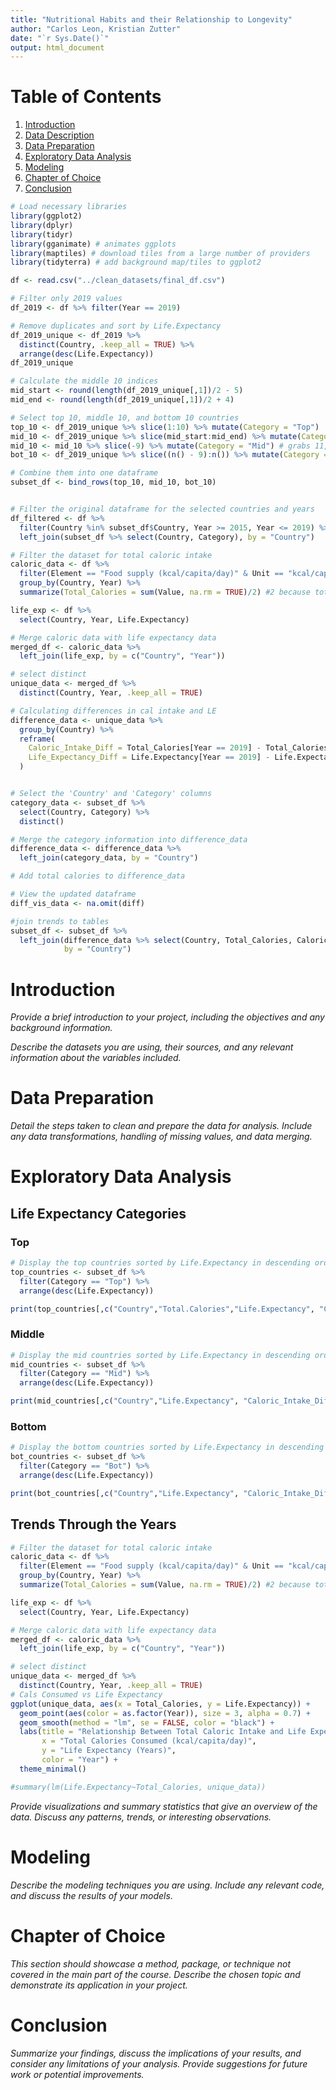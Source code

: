 ```yaml
---
title: "Nutritional Habits and their Relationship to Longevity"
author: "Carlos Leon, Kristian Zutter"
date: "`r Sys.Date()`"
output: html_document
---
```


# Table of Contents
1. [Introduction](#introduction)
2. [Data Description](#data-description)
3. [Data Preparation](#data-preparation)
4. [Exploratory Data Analysis](#exploratory-data-analysis)
5. [Modeling](#modeling)
6. [Chapter of Choice](#chapter-of-choice)
7. [Conclusion](#conclusion)
```r
# Load necessary libraries
library(ggplot2)
library(dplyr)
library(tidyr)
library(gganimate) # animates ggplots
library(maptiles) # download tiles from a large number of providers
library(tidyterra) # add background map/tiles to ggplot2

```
```r

df <- read.csv("../clean_datasets/final_df.csv")

# Filter only 2019 values
df_2019 <- df %>% filter(Year == 2019)

# Remove duplicates and sort by Life.Expectancy
df_2019_unique <- df_2019 %>% 
  distinct(Country, .keep_all = TRUE) %>% 
  arrange(desc(Life.Expectancy))
df_2019_unique

# Calculate the middle 10 indices
mid_start <- round(length(df_2019_unique[,1])/2 - 5)
mid_end <- round(length(df_2019_unique[,1])/2 + 4)

# Select top 10, middle 10, and bottom 10 countries
top_10 <- df_2019_unique %>% slice(1:10) %>% mutate(Category = "Top")
mid_10 <- df_2019_unique %>% slice(mid_start:mid_end) %>% mutate(Category = "Mid")
mid_10 <- mid_10 %>% slice(-9) %>% mutate(Category = "Mid") # grabs 11, but #9 has a char error
bot_10 <- df_2019_unique %>% slice((n() - 9):n()) %>% mutate(Category = "Bot")

# Combine them into one dataframe
subset_df <- bind_rows(top_10, mid_10, bot_10)


# Filter the original dataframe for the selected countries and years
df_filtered <- df %>%
  filter(Country %in% subset_df$Country, Year >= 2015, Year <= 2019) %>%
  left_join(subset_df %>% select(Country, Category), by = "Country")

# Filter the dataset for total caloric intake
caloric_data <- df %>%
  filter(Element == "Food supply (kcal/capita/day)" & Unit == "kcal/cap/d") %>%
  group_by(Country, Year) %>%
  summarize(Total_Calories = sum(Value, na.rm = TRUE)/2) #2 because total was both sexes

life_exp <- df %>% 
  select(Country, Year, Life.Expectancy)

# Merge caloric data with life expectancy data
merged_df <- caloric_data %>%
  left_join(life_exp, by = c("Country", "Year"))

# select distinct
unique_data <- merged_df %>%
  distinct(Country, Year, .keep_all = TRUE)

# Calculating differences in cal intake and LE
difference_data <- unique_data %>%
  group_by(Country) %>%
  reframe(
    Caloric_Intake_Diff = Total_Calories[Year == 2019] - Total_Calories[Year == 2015],
    Life_Expectancy_Diff = Life.Expectancy[Year == 2019] - Life.Expectancy[Year == 2015]
  )


# Select the 'Country' and 'Category' columns
category_data <- subset_df %>% 
  select(Country, Category) %>% 
  distinct()

# Merge the category information into difference_data
difference_data <- difference_data %>%
  left_join(category_data, by = "Country")

# Add total calories to difference_data

# View the updated dataframe
diff_vis_data <- na.omit(diff)

#join trends to tables
subset_df <- subset_df %>%
  left_join(difference_data %>% select(Country, Total_Calories, Caloric_Intake_Diff, Life_Expectancy_Diff), 
            by = "Country")

```

# Introduction
<a name="introduction"></a>

*Provide a brief introduction to your project, including the objectives and any background information.*

*Describe the datasets you are using, their sources, and any relevant information about the variables included.*

# Data Preparation
<a name="data-preparation"></a>

*Detail the steps taken to clean and prepare the data for analysis. Include any data transformations, handling of missing values, and data merging.*

# Exploratory Data Analysis
<a name="exploratory-data-analysis"></a>

## Life Expectancy Categories {.tabset}
### Top
```r
# Display the top countries sorted by Life.Expectancy in descending order
top_countries <- subset_df %>% 
  filter(Category == "Top") %>% 
  arrange(desc(Life.Expectancy))

print(top_countries[,c("Country","Total.Calories","Life.Expectancy", "Caloric_Intake_Diff", "Life_Expectancy_Diff")])
```
### Middle
```r
# Display the mid countries sorted by Life.Expectancy in descending order
mid_countries <- subset_df %>% 
  filter(Category == "Mid") %>% 
  arrange(desc(Life.Expectancy))

print(mid_countries[,c("Country","Life.Expectancy", "Caloric_Intake_Diff", "Life_Expectancy_Diff")])
```
### Bottom
```r
# Display the bottom countries sorted by Life.Expectancy in descending order
bot_countries <- subset_df %>% 
  filter(Category == "Bot") %>% 
  arrange(desc(Life.Expectancy))

print(bot_countries[,c("Country","Life.Expectancy", "Caloric_Intake_Diff", "Life_Expectancy_Diff")])
```

## Trends Through the Years
```r
# Filter the dataset for total caloric intake
caloric_data <- df %>%
  filter(Element == "Food supply (kcal/capita/day)" & Unit == "kcal/cap/d") %>%
  group_by(Country, Year) %>%
  summarize(Total_Calories = sum(Value, na.rm = TRUE)/2) #2 because total was both sexes

life_exp <- df %>% 
  select(Country, Year, Life.Expectancy)

# Merge caloric data with life expectancy data
merged_df <- caloric_data %>%
  left_join(life_exp, by = c("Country", "Year"))

# select distinct
unique_data <- merged_df %>%
  distinct(Country, Year, .keep_all = TRUE)
# Cals Consumed vs Life Expectancy
ggplot(unique_data, aes(x = Total_Calories, y = Life.Expectancy)) +
  geom_point(aes(color = as.factor(Year)), size = 3, alpha = 0.7) +
  geom_smooth(method = "lm", se = FALSE, color = "black") +
  labs(title = "Relationship Between Total Caloric Intake and Life Expectancy",
       x = "Total Calories Consumed (kcal/capita/day)",
       y = "Life Expectancy (Years)",
       color = "Year") +
  theme_minimal()

#summary(lm(Life.Expectancy~Total_Calories, unique_data))


```
 
*Provide visualizations and summary statistics that give an overview of the data. Discuss any patterns, trends, or interesting observations.*

# Modeling
<a name="modeling"></a>

*Describe the modeling techniques you are using. Include any relevant code, and discuss the results of your models.*

# Chapter of Choice
<a name="chapter-of-choice"></a>

*This section should showcase a method, package, or technique not covered in the main part of the course. Describe the chosen topic and demonstrate its application in your project.*

# Conclusion
<a name="conclusion"></a>

*Summarize your findings, discuss the implications of your results, and consider any limitations of your analysis. Provide suggestions for future work or potential improvements.*

